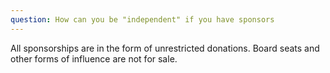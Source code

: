 ```yaml
---
question: How can you be "independent" if you have sponsors
---
```


All sponsorships are in the form of unrestricted donations. Board seats and other forms of influence are not for sale.
